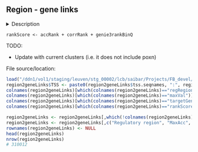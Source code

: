 ## Region - gene links

<details><summary>Description</summary>


#### Columns: 
- ...

</details>


`rankScore <- accRank + corrRank + genie3rankBinQ`


TODO:

- Update with current clusters (i.e. it does not include poxn)

File source/location:

```r
load("/ddn1/vol1/staging/leuven/stg_00002/lcb/saibar/Projects/FB_devel/20191109_enhancer2gene/20200107_adultOnly_highConf/int2/region2geneLinks.df.RData")
region2geneLinks$TSS <- paste0(region2geneLinks$tss.seqnames, ":", region2geneLinks$tss.start, "-", region2geneLinks$tss.end)
colnames(region2geneLinks)[which(colnames(region2geneLinks)=="regRegion")] <- "Regulatory region"
colnames(region2geneLinks)[which(colnames(region2geneLinks)=="maxVal")] <- "MaxAcc"
colnames(region2geneLinks)[which(colnames(region2geneLinks)=="targetGene")] <- "Gene"
colnames(region2geneLinks)[which(colnames(region2geneLinks)=="rankScore")] <- "LinkScore"

region2geneLinks <- region2geneLinks[,which(!colnames(region2geneLinks) %in% c("tss.seqnames", "tss.start", "tss.end", "tss.GENENAME", "tss.width","genie3rankGlobal","genie3rankBin", "corrDir"))]
region2geneLinks <- region2geneLinks[,c("Regulatory region", "MaxAcc", "Gene", "TSS", "tss.strand", "LinkScore", "Genie3_weight", "genie3rankBinQ", "corr")]
rownames(region2geneLinks) <- NULL 
head(region2geneLinks)
nrow(region2geneLinks)
# 310012
```
